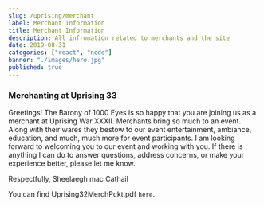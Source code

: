 ```yaml
---
slug: /uprising/merchant
label: Merchant Information
title: Merchant Information
description: All infromation related to merchants and the site
date: 2019-08-31
categories: ["react", "node"]
banner: "./images/hero.jpg"
published: true
---
```


### Merchanting at Uprising 33

Greetings! The Barony of 1000 Eyes is so happy that you are joining us as a merchant at Uprising War XXXII. Merchants bring so much to an event. Along with their wares they bestow to our event entertainment, ambiance, education, and much, much more for event participants. I am looking forward to welcoming you to our event and working with you. If there is anything I can do to answer questions, address concerns, or make your experience better, please let me know.

Respectfully,
Sheelaegh mac Cathail

You can find Uprising32MerchPckt.pdf `here`.

<!--
```jsx
import React from "react"
import { ThemeProvider } from "theme-ui"
import theme from "./theme"

export default props => <a>UprisingMerchPckt.pdf</a>
```

<a>UprisingMerchPckt.pdf</a> -->
